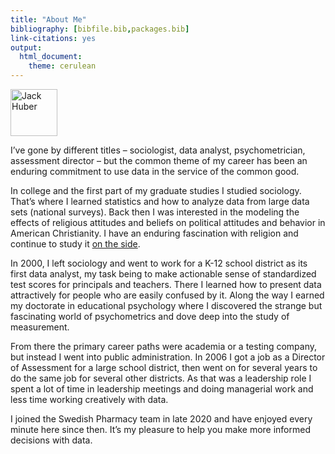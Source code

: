 ---
title: "About Me"
bibliography: [bibfile.bib,packages.bib]
link-citations: yes
output:
  html_document:
    theme: cerulean
---

[![Jack Huber](images/Me3.jpg){width="75"}](https://jackhuber.org)

I've gone by different titles -- sociologist, data analyst, psychometrician, assessment director -- but the common theme of my career has been an enduring commitment to use data in the service of the common good.

In college and the first part of my graduate studies I studied sociology. That's where I learned statistics and how to analyze data from large data sets (national surveys). Back then I was interested in the modeling the effects of religious attitudes and beliefs on political attitudes and behavior in American Christianity. I have an enduring fascination with religion and continue to study it [on the side](https://jackhuber.org).

In 2000, I left sociology and went to work for a K-12 school district as its first data analyst, my task being to make actionable sense of standardized test scores for principals and teachers. There I learned how to present data attractively for people who are easily confused by it. Along the way I earned my doctorate in educational psychology where I discovered the strange but fascinating world of psychometrics and dove deep into the study of measurement.

From there the primary career paths were academia or a testing company, but instead I went into public administration. In 2006 I got a job as a Director of Assessment for a large school district, then went on for several years to do the same job for several other districts. As that was a leadership role I spent a lot of time in leadership meetings and doing managerial work and less time working creatively with data.

I joined the Swedish Pharmacy team in late 2020 and have enjoyed every minute here since then. It's my pleasure to help you make more informed decisions with data.
